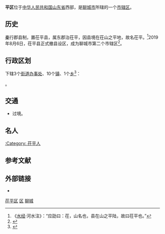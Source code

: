 {{Infobox China County
| county = 茌平区
| usedname = 
| nameorigin = 因区境在茌山之平地，故名茌平。
| Photo = ChinaLiaochengChiping.png
| Photoname = 茌平区在聊城市的位置
| map = 
| map_caption = 
| Pinyin = Chípíng Qu
| Belong = [[山东省|山东省]][[聊城市|聊城市]]
| Types = [[市辖区|市辖区]]
| admincode =  
| founded = 
| seat = [[振兴街道|振兴街道]]
| officerTitle = 
| officer = 
| officerTitle2 = 
| officer2 = 
| division = 
| town = 
| township = 
| subdistrict = 
| dialect = 
| post code = 252100
| phone code = 635
| coordinate = 
| area = 1120
| area land = 
| area water = 
| census yr = 2006年
| pop = 58万人
| density =  
| GDP = 
| GDP_as_of = 
| GDPPC = 
| carlicense = 鲁P
| web = www.chiping.gov.cn
| web_title = 茌平区政府网
}}

'''{{ruby-py|茌|-{zh-cn:chí;zh-tw:ㄔˊ;zh-hk:ci<sup>4</sup>}-}}平区'''位于[[中华人民共和国|中华人民共和国]][[山东省|山东省]]西部，是[[聊城市|聊城市]]所辖的一个[[市辖区|市辖区]]。

==历史==
[[秦朝|秦]]行郡县制，置茌平县，属东郡治茌平，因县境在茌山之平地，故名茌平。<ref>《[[水经|水经]]·河水注》：“应劭曰：茌，山名也，县在山之平陆，故曰茌平也。”</ref>2019年8月6日，茌平县正式撤县设区，成为聊城市第二个市辖区<ref>{{cite web |author1=夏玉艳 |title=茌平撤县设区！聊城结束单区时代 城区面积翻倍 |url=http://www.dezhoudaily.com/shandong/p/1468627.html |website=德州新闻网 |publisher=大众网·海报新闻 |accessdate=2019-08-06 |archive-date=2019-08-06 |archive-url=https://web.archive.org/web/20190806133305/http://www.dezhoudaily.com/shandong/p/1468627.html |dead-url=no }}</ref>。

== 行政区划 ==
{{PAGENAMEBASE}}下辖3个[[街道办事处|街道办事处]]、10个[[行政建制镇|镇]]、1个[[乡_(中华人民共和国)|乡]]<ref>{{PRC admin/ref sgc|37/15/03}}</ref>：

{{PRC admin/children|37/15/03}}。

== 交通 ==
* {{中国国道名|309}}过境。

==名人==
[[:Category:_茌平人|:Category: 茌平人]]

== 参考文献 ==
{{reflist}}

== 外部链接 ==
* {{Official website|http://www.chiping.gov.cn/|name=聊城市茌平区人民政府}}

{{茌平县行政区划}}
{{聊城市行政区划}}
{{山东行政区划}}

[[Category:茌平区|]]
[[Category:聊城区县市|区]]
[[Category:山东市辖区|聊城]]